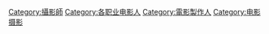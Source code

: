 [[Category:攝影師|Category:攝影師]]
[[Category:各职业电影人|Category:各职业电影人]]
[[Category:電影製作人|Category:電影製作人]]
[[Category:电影摄影|Category:电影摄影]]